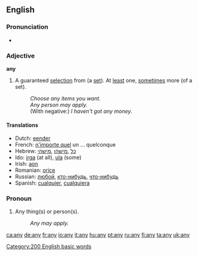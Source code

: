 ==English==

{{rank|into|up|your|58|any|what|do|has}}

===Pronunciation===
*{{audio|en-us-any.ogg|Audio (US)}}

===Adjective===
'''any'''

# A guaranteed [[selection]] from (a [[set]]). At [[least]] one, [[sometimes]] more (of a set).
#: ''Choose any items you want.''
#: ''Any person may apply.''
#: (With negative:) ''I haven't got any money.''

====Translations====
*Dutch: [[eender]]
*French: [[n'importe quel]] un ... quelconque
*Hebrew: [[כל]] ,[[מישהו]] ,[[מישהי]]
*Ido: [[irga]] (at all), [[ula]] (some)
*Irish: [[aon]]
*Romanian: [[orice]]
*Russian: [[любой]], [[кто-нибудь]], [[что-нибудь]]
*Spanish: [[cualquier]], [[cualquiera]]

===Pronoun===

# Any thing(s) or person(s).
#: ''Any may apply.''

[[Category:200 English basic words]]

[[ca:any]]
[[de:any]]
[[fr:any]]
[[io:any]]
[[it:any]]
[[hu:any]]
[[pt:any]]
[[ru:any]]
[[fi:any]]
[[ta:any]]
[[uk:any]]